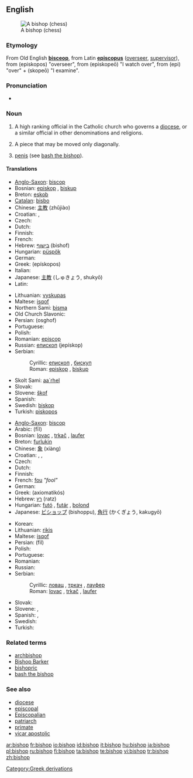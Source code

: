 {{wikipedia|Bishop}}
==English==
[[Image:Chess bishop 0970.jpg|thumb|A bishop (chess)]]

===Etymology===
From Old English '''[[bisceop]]''', from Latin '''[[episcopus]]''' ([[overseer]], [[supervisor]]), from {{AGr.}} '''{{polytonic|[[ἐπίσκοπος]]}}''' (episkopos) "overseer", from '''{{polytonic|[[ἐπισκοπέω]]}}''' (episkopeō) "I watch over", from '''{{polytonic|[[ἐπί]]}}''' (epi) "over" + '''{{polytonic|[[σκοπέω]]}}''' (skopeō) "I examine".

===Pronunciation===
*{{IPA|/ˈbɪʃəp/}}

===Noun===
{{en-noun}}

# A high ranking official in the Catholic church who governs a [[diocese]], or a similar official in other denominations and religions.
# {{context|Chess}} A piece that may be moved only diagonally.
# {{slang}} [[penis]] (see [[bash the bishop]]).

====Translations====
{{trans-top|church official}}
* [[Anglo-Saxon]]: [[biscop]] {{m}}
* Bosnian: [[episkop]] {{m}}, [[biskup]] {{m}}
* Breton: [[eskob]] {{m}}
* [[Catalan]]: [[bisbo]] {{m}}
* Chinese: [[主教]] (zhǔjiào)
* Croatian: {{t-|hr|biskup|m}}, {{t|hr|episkop|m}}
* Czech: {{t-|cs|biskup|m}}
* Dutch: {{t+|nl|bisschop|m}}
* Finnish: {{t+|fi|piispa}}
* French: {{t+|fr|évêque|m}}
* Hebrew: [[בישוף]] (bishof) {{m}}
* Hungarian: [[püspök]]
* German: {{t+|de|Bischof|m}}
* Greek: {{t|el|επίσκοπος|m|sc=Grek}} (epískopos)
* Italian: {{t+|it|vescovo|m}}
* Japanese: [[主教]] (しゅきょう, shukyō)
* Latin: {{t-|la|episcopus|m}}
{{trans-mid}}
* Lithuanian: [[vyskupas]] {{m}}
* Maltese: [[isqof]]
* Northern Sami: [[bisma]]
* Old Church Slavonic: {{t|cu|бискѹпъ|tr=biskupŭ|m}}
* Persian: {{FAchar|[[اسقف]]}} (osghof)
* Portuguese: {{t+|pt|bispo|m}}
* Polish: {{t+|pl|biskup|m}}
* Romanian: [[episcop]] {{m}}
* Russian: [[епископ]] (jepískop) {{m}}
* Serbian:
*: Cyrillic: [[епископ]] {{m}}, [[бискуп]] {{m}}
*: Roman: [[episkop]] {{m}}, [[biskup]] {{m}}
* Skolt Sami: [[aa´rhel]]
* Slovak: {{t-|sk|biskup|m}}
* Slovene: [[škof]] {{m}}
* Spanish: {{t-|es|obispo|m}}
* Swedish: [[biskop]] {{c}}
* Turkish: [[piskopos]]
{{trans-bottom}}

{{trans-top|chess piece}}
* [[Anglo-Saxon]]: [[biscop]] {{m}}
* Arabic: {{ARchar|[[فيل]]}} (fīl) {{m}}
* Bosnian: [[lovac]] {{m}}, [[trkač]] {{m}}, [[laufer]] {{m}}
* Breton: [[furlukin]] {{m}}
* Chinese: [[象]] (xiàng)
* Croatian: {{t-|hr|lovac|m}}, {{t|hr|trkač|m}}, {{t|hr|laufer|m}}
* Czech: {{t-|cs|střelec|m}}
* Dutch: {{t+|nl|loper|m}}
* Finnish: {{t+|fi|lähetti}}
* French: [[fou]] ''"fool"''
* German: {{t+|de|Läufer|m}}
* Greek: {{t+|el|αξιωματικός|m|sc=Grek}} (axiomatikós)
* Hebrew: [[רץ]] (ratz) {{f}}
* Hungarian: [[futó]] , [[futár]] , [[bolond]]
* Japanese: [[ビショップ]] (bishoppu), [[角行]] (かくぎょう, kakugyō)
{{trans-mid}}
* Korean: {{ko-inline|비숍|bisyop}}
* Lithuanian: [[rikis]] {{m}}
* Maltese: [[isqof]]
* Persian: {{FAchar|[[فیل]]}} (fil)
* Polish: {{t-|pl|goniec|m}}
* Portuguese: {{t+|pt|bispo|m}}
* Romanian: {{t-|ro|nebun|m}}
* Russian: {{t+|ru|слон|m|tr=slon|sc=Cyrl}}
* Serbian:
*: Cyrillic: [[ловац]] {{m}}, [[тркач]] {{m}}, [[лауфер]] {{m}}
*: Roman: [[lovac]] {{m}}, [[trkač]] {{m}}, [[laufer]] {{m}}
* Slovak: {{t-|sk|strelec|m}}
* Slovene: {{t-|sl|tekač|m}}, {{t+|sl|lovec|m}}
* Spanish: {{t-|es|alfil|m}}, {{t|es|arfil|m}}
* Swedish: {{t+|sv|löpare|c}}
* Turkish: {{t+|tr|fil}}
{{trans-bottom}}

===Related terms===
*[[archbishop]]
*[[Bishop Barker]]
*[[bishopric]]
*[[bash the bishop]]

===See also===
*[[diocese]]
*[[episcopal]]
*[[Episcopalian]]
*[[patriarch]]
*[[primate]]
*[[vicar apostolic]]

[[Category:Greek derivations]]

[[ar:bishop]]
[[fr:bishop]]
[[io:bishop]]
[[id:bishop]]
[[it:bishop]]
[[hu:bishop]]
[[ja:bishop]]
[[pl:bishop]]
[[ru:bishop]]
[[fi:bishop]]
[[ta:bishop]]
[[te:bishop]]
[[vi:bishop]]
[[tr:bishop]]
[[zh:bishop]]
